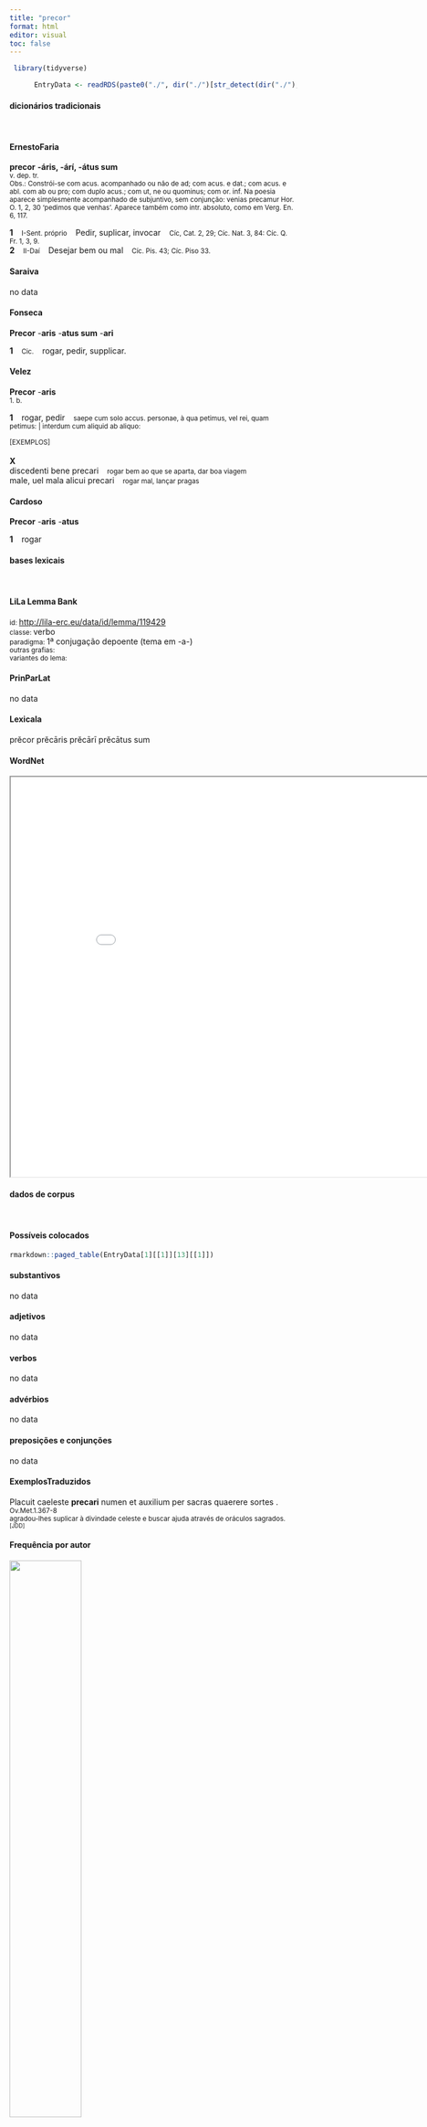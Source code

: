 ```yaml
---
title: "precor"
format: html
editor: visual
toc: false
---
```



```r
 library(tidyverse) 

      EntryData <- readRDS(paste0("./", dir("./")[str_detect(dir("./"), "_xx112-114-101-99-111-114xx_.rds")]))

```


#### dicionários tradicionais

&emsp;




::: panel-tabset

#### ErnestoFaria

<b>precor</b> <b>-áris, -árí, -átus sum</b> <br> <small>v. dep. tr.</small> <br> <small>Obs.: Constrói-se com acus. acompanhado ou não de ad; com acus. e dat.; com acus. e abl. com ab ou pro; com duplo acus.; com ut, ne ou quominus; com or. inf. Na poesia aparece simplesmente acompanhado de subjuntivo, sem conjunção: venias precamur Hor. O. 1, 2, 30 ‘pedimos que venhas’. Aparece também como intr. absoluto, como em Verg. En. 6, 117.</small>   <p> <b>1</b> &ensp; <small>I-Sent. próprio</small> &ensp; Pedir, suplicar, invocar &ensp; <small>Cíc, Cat. 2, 29; Cíc. Nat. 3, 84: Cíc. Q. Fr. 1, 3, 9.</small> <br> <b>2</b> &ensp; <small>II-Daí</small> &ensp; Desejar bem ou mal &ensp; <small>Cíc. Pis. 43; Cíc. Piso 33.</small> </p>




#### Saraiva

no data




#### Fonseca

<b>Precor</b> -<b>aris</b> -<b>atus sum</b> -<b>ari</b>   <p> <b>1</b> &ensp; <small>Cic.</small> &ensp; rogar, pedir, supplicar. </p>




#### Velez

<b>Precor</b> -<b>aris</b> <br> <small>1. b.</small>   <p> <b>1</b> &ensp; rogar, pedir &ensp; <small>saepe cum solo accus. personae, à qua petimus, vel rei, quam petimus: | interdum cum aliquid ab aliquo:</small> </p>   <p><small>[EXEMPLOS]</small><br> <br><b>X</b><br>discedenti bene precari &ensp; <small>rogar bem ao que se aparta, dar boa viagem</small> <br> male, uel mala alicui precari &ensp; <small>rogar mal, lançar pragas</small> </p>




#### Cardoso

<b>Precor</b> -<b>aris</b> -<b>atus</b>   <p> <b>1</b> &ensp; rogar </p>


:::



#### bases lexicais

&emsp;






::: panel-tabset

#### LiLa Lemma Bank

<small> id: </small> <a href=' http://lila-erc.eu/data/id/lemma/119429 ' target="_blank"> http://lila-erc.eu/data/id/lemma/119429 </a> <br>
<small> classe: </small> verbo    <br>
<small> paradigma: </small> 1ª conjugação depoente (tema em -a-) <br>
<small> outras grafias: </small>  <br>
<small> variantes do lema: </small>  <br>





#### PrinParLat

no data




#### Lexicala

prĕcor 
 prĕcāris 
 prĕcārī 
 prĕcātus sum




#### WordNet

<iframe width='900' height='700' src='Media/Tree__xx112-114-101-99-111-114xx__sem_type_lexemes_pt.html'>

</iframe>


:::



#### dados de corpus

&emsp;




::: panel-tabset

#### Possíveis colocados

```r

rmarkdown::paged_table(EntryData[1][[1]][13][[1]])

```


#### substantivos

no data




#### adjetivos

no data




#### verbos

no data




#### advérbios

no data




#### preposições e conjunções

no data


:::



::: panel-tabset

#### ExemplosTraduzidos

<p> Placuit caeleste <b>precari</b> numen et auxilium per sacras quaerere sortes . <br> <small> Ov.Met.1.367-8 <br> agradou-lhes suplicar à divindade celeste e buscar ajuda através de oráculos sagrados. <small> [JDD] </small> </small> </p>





#### Frequência por autor

![](./Media/barchart__xx112-114-101-99-111-114xx__lemma_BY_author_Frequencies.webp){width=50% fig-alt='This charts plots the frequency of lemma by author_Frequencies. The Ovidius subcorpus registers the highest normalized frequency, with the value of 5.15 and an absolute frequency of 3. The Horatius subcorpus follows, with a normalized frequency of 2.66 and an absolute frequency of 3. the subcorpus with the least normalized frequency is Caesar with the normalized value of 0 and an absolute freqeuncy of 0. here are all the values: subcorpus: Caesar ; normalized frequency: 0 ; absolute frequency: 0. subcorpus: Cicero ; normalized frequency: 8 ; absolute frequency: 0.498367845306621. subcorpus: Horatius ; normalized frequency: 3 ; absolute frequency: 2.6640618062339. subcorpus: Ovidius ; normalized frequency: 3 ; absolute frequency: 5.14756348661633. subcorpus: Phaedrus ; normalized frequency: 0 ; absolute frequency: 0. subcorpus: Sallustius ; normalized frequency: 0 ; absolute frequency: 0. subcorpus: Seneca ; normalized frequency: 12 ; absolute frequency: 2.23959985815868. subcorpus: Suetonius ; normalized frequency: 0 ; absolute frequency: 0. subcorpus: Tacitus ; normalized frequency: 0 ; absolute frequency: 0. subcorpus: Vergilius ; normalized frequency: 0 ; absolute frequency: 0. subcorpus: Hieronymus ; normalized frequency: 0 ; absolute frequency: 0'}




#### Frequência por gênero

![](./Media/barchart__xx112-114-101-99-111-114xx__lemma_BY_genre_Frequencies.webp){width=50% fig-alt='This charts plots the frequency of lemma by genre_Frequencies. The Poesia.trágica subcorpus registers the highest normalized frequency, with the value of 9.56 and an absolute frequency of 11. The Poesia.didática subcorpus follows, with a normalized frequency of 2.54 and an absolute frequency of 3. the subcorpus with the least normalized frequency is Prosa.histórica with the normalized value of 0 and an absolute freqeuncy of 0. here are all the values: subcorpus: Prosa.histórica ; normalized frequency: 0 ; absolute frequency: 0. subcorpus: Prosa.filosófica ; normalized frequency: 2 ; absolute frequency: 0.329483863527784. subcorpus: Prosa.oratória ; normalized frequency: 7 ; absolute frequency: 0.672088177968949. subcorpus: Prosa.epistolográfica ; normalized frequency: 0 ; absolute frequency: 0. subcorpus: Poesia.lírica ; normalized frequency: 3 ; absolute frequency: 2.52376545806343. subcorpus: Poesia.didática ; normalized frequency: 3 ; absolute frequency: 2.54474510136568. subcorpus: Poesia.trágica ; normalized frequency: 11 ; absolute frequency: 9.55524669909659. subcorpus: Poesia.épica ; normalized frequency: 0 ; absolute frequency: 0. subcorpus: Prosa.ficcional ; normalized frequency: 0 ; absolute frequency: 0'}




#### Frequência por século

![](./Media/barchart__xx112-114-101-99-111-114xx__lemma_BY_period_Frequencies.webp){width=50% fig-alt='This charts plots the frequency of lemma by period_Frequencies. The I.d.C. subcorpus registers the highest normalized frequency, with the value of 2.29 and an absolute frequency of 15. The I.a.C. subcorpus follows, with a normalized frequency of 0.51 and an absolute frequency of 11. the subcorpus with the least normalized frequency is II.d.C. with the normalized value of 0 and an absolute freqeuncy of 0. here are all the values: subcorpus: I.a.C. ; normalized frequency: 11 ; absolute frequency: 0.511985105887829. subcorpus: I.d.C. ; normalized frequency: 15 ; absolute frequency: 2.29463056447912. subcorpus: II.d.C. ; normalized frequency: 0 ; absolute frequency: 0. subcorpus: IV.d.C. ; normalized frequency: 0 ; absolute frequency: 0'}


:::

